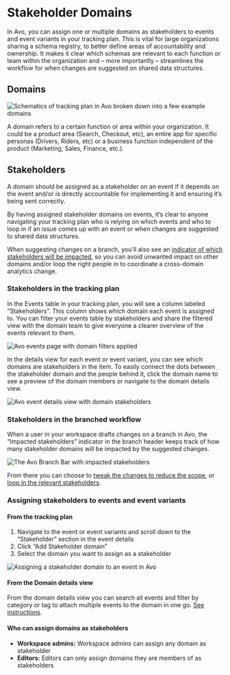 
# Stakeholder Domains

In Avo, you can assign one or multiple domains as stakeholders to events and event variants in your tracking plan. This is vital for large organizations sharing a schema registry, to better define areas of accountability and ownership. It makes it clear which schemas are relevant to each function or team within the organization and – more importantly – streamlines the workflow for when changes are suggested on shared data structures.

## Domains

![Schematics of tracking plan in Avo broken down into a few example domains](/images/domains/domains.png)

A domain refers to a certain function or area within your organization. It could be a product area (Search, Checkout, etc), an entire app for specific personas (Drivers, Riders, etc) or a business function independent of the product (Marketing, Sales, Finance, etc.).

<PageLink
  image="/docs/images/svg/analyticsmanager.svg"
  title="Managing domains"
  description="How to set up and manage domains"
  href="/workspace-management/domains"
/>

## Stakeholders

A domain should be assigned as a stakeholder on an event if it depends on the event and/or is directly accountable for implementing it and ensuring it’s being sent correctly.

By having assigned stakeholder domains on events, it’s clear to anyone navigating your tracking plan who is relying on which events and who to loop in if an issue comes up with an event or when changes are suggested to shared data structures.

When suggesting changes on a branch, you'll also see an [indicator of which stakeholders will be impacted](/data-design/guides/managing-changes-impacting-multiple-stakeholders), so you can avoid unwanted impact on other domains and/or loop the right people in to coordinate a cross-domain analytics change.

### Stakeholders in the tracking plan

In the Events table in your tracking plan, you will see a column labeled “Stakeholders”. This column shows which domain each event is assigned to. You can filter your events table by stakeholders and share the filtered view with the domain team to give everyone a clearer overview of the events relevant to them.

![Avo events page with domain filters applied](/images/domains/events-domain-filter.png)

In the details view for each event or event variant, you can see which domains are stakeholders in the item. To easily connect the dots between the stakeholder domain and the people behind it, click the domain name to see a preview of the domain members or navigate to the domain details view.

![Avo event details view with domain stakeholders](/images/domains/domains-on-event.png)

### Stakeholders in the branched workflow

When a user in your workspace drafts changes on a branch in Avo, the “Impacted stakeholders” indicator in the branch header keeps track of how many stakeholder domains will be impacted by the suggested changes.

![The Avo Branch Bar with impacted stakeholders](/images/domains/impacted-stakeholders-in-branch-bar.png)

From there you can choose to [tweak the changes to reduce the scope](#minimizing-stakeholder-impact), or [loop in the relevant stakeholders](#aligning-on-cross-domain-changes).

<PageLink
  image="/docs/images/svg/analyticsmanager.svg"
  title="Impacted Stakeholders"
  description="Managing changes impacting multiple stakeholders"
  href="/data-design/guides/managing-changes-impacting-multiple-stakeholders"
/>

### Assigning stakeholders to events and event variants

#### From the tracking plan

1. Navigate to the event or event variants and scroll down to the “Stakeholder” section in the event details
1. Click “Add Stakeholder domain”
1. Select the domain you want to assign as a stakeholder

![Assigning a stakeholder domain to an event in Avo](/images/domains/event-add-stakeholder-domain.png)

#### From the Domain details view

From the domain details view you can search all events and filter by category or tag to attach multiple events to the domain in one go. [See instructions](/workspace-management/domains).

#### Who can assign domains as stakeholders

- **Workspace admins:** Workspace admins can assign any domain as stakeholder
- **Editors:** Editors can only assign domains they are members of as stakeholders
